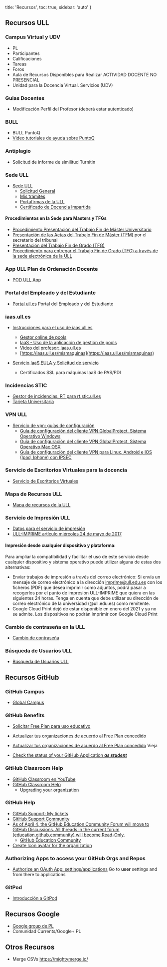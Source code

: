   title: 'Recursos',
  toc: true,
  sidebar: 'auto'
}

## Recursos ULL

###  Campus Virtual y UDV

* <a :href="$var.campus_virtual">PL</a>
* <a :href="$var.participantes">Participantes</a>
* <a :href="$var.calificador">Calificaciones</a>
* <a :href="$var.tareas">Tareas</a>
* <a :href="$var.foros">Foros</a>
* Aula de <a :href="$var.covid_ull">Recursos Disponibles para Realizar ACTIVIDAD DOCENTE NO PRESENCIAL</a>
* <a :href=" $var.udv ">Unidad para la Docencia Virtual. Servicios (UDV)</a>

### Guias Docentes

* <a :href="$var.teacher_profile_edit">Modificación Perfíl del Profesor</a> (deberá estar autenticado) 


### BULL

* <a :href="$var.bull_puntoq">BULL PuntoQ</a>
* <a href="https://www.ull.es/servicios/biblioteca/servicios/videotutoriales-de-puntoq/">Video tutoriales de ayuda sobre PuntoQ</a>


### Antiplagio

* <a :href="$var.turnitin">Solicitud de informe de similitud</a> Turnitin


### Sede ULL

* [Sede ULL](https://sede.ull.es/)
    - [Solicitud General](https://sede.ull.es/ecivilis-site/catalog/showProcedure/229)
    - [Mis trámites](https://sede.ull.es/ecivilis-site/records/myRecords)
    - [Portafirmas de la ULL](https://sede.ull.es/ecivilis-signature-inbox-application/inbox.html)
    - [Certificado de Docencia Impartida](https://sede.ull.es/ecivilis-site/catalog/showProcedure/550?fbclid=IwAR27HUuu8SbYKpsnoR3RCPzHzCvaMpDqW1ZxB4jeljRLz1SreHgxv1aJqZc)
  
#### Procedimientos en la Sede  para Masters y TFGs

* [Procedimiento Presentación del Trabajo Fin de Máster Universitario](https://sede.ull.es/ecivilis-site/catalog/showProcedure/257)
* [Presentación de las Actas del Trabajo Fin de Máster (TFM)](https://sede.ull.es/ecivilis-site/catalog/showProcedure/485) por el secretario del tribunal
* [Presentación del Trabajo Fin de Grado (TFG)](https://sede.ull.es/ecivilis-site/catalog/showProcedure/281)
* [Procedimiento para entregar el Trabajo Fin de Grado (TFG) a través de la sede electrónica de la ULL](https://youtu.be/foDDM8tQML4)

### App ULL Plan de Ordenación Docente 

* [POD ULL App](https://www.ull.es/apps/pod/)

### Portal del Empleado y del Estudiante

* [Portal ull.es](https://portal.ull.es) Portal del Empleado y del Estudiante


### iaas.ull.es

* [Instrucciones para el uso de iaas.ull.es](https://casianorodriguezleon.gitbooks.io/ull-esit-1617/recursos/iaas.html)
  - [Gestor online de pools](https://iaas.ull.es/ovirtadmin/login) 
  - [IaaS - Uso de la aplicación de gestión de pools](https://docs.google.com/document/d/13vP4bd5LhnfNJvV6ncz20ZNTXfeg8ehWbw_ECkn4MAY/edit#)
  - [Video del profesor: iaas.ull.es](https://youtu.be/qKHgbV0lYbA)
  - [https://iaas.ull.es/mismaquinas](https://iaas.ull.es/mismaquinas) 

* [Servicio IaaS EULA y Solicitud de servicio
](https://docs.google.com/document/d/1noIAcAEzX1PuxxSLWuiTKzkLurAm9fL6vUmZN-A-kpE/edit?usp=sharing)
  - Certificados SSL para máquinas IaaS de PAS/PDI


### Incidencias STIC

- [Gestor de incidencias. RT para rt.stic.ull.es](https://usuarios.ull.es/rt/SelfService/)
- [Tarjeta Universitaria](https://www.ull.es/tarjeta/)

### VPN ULL

- [Servicio de vpn: guías de configuración](https://www.ull.es/servicios/stic/2016/05/10/servicio-de-vpn-de-la-ull/)
  *   [Guía de configuración del cliente VPN GlobalProtect. Sistema Operativo Windows](https://drive.google.com/open?id=0B3mzWpxzbJD1Zm9TdmpXSV9mdGs)
  *   [Guía de configuración del cliente VPN GlobalProtect. Sistema Operativo Mac OSX](https://drive.google.com/file/d/0B3mzWpxzbJD1VTZhUkFVbUI2NWc/view?usp=sharing)
  *   [Guía de configuración del cliente VPN para Linux, Android e IOS (Ipad, Iphone) con IPSEC](https://drive.google.com/open?id=0B3mzWpxzbJD1Z1p4OWtQSFFzOGs)

### Servicio de Escritorios Virtuales para la docencia

* [Servicio de Escritorios Virtuales](https://www.ull.es/servicios/stic/2020/09/01/escritorios-virtuales-para-la-docencia-en-la-universidad-de-la-laguna/)

### Mapa de Recursos ULL

- [Mapa de recursos de la ULL](https://www.ull.es/donde/)

### Servicio de Impresión ULL

* [Datos para el servicio de impresión](https://usuarios.ull.es/autogestion/valores_impresion/)
* [ULL-IMPRIME artículo miércoles 24 de mayo de 2017](https://www.ull.es/servicios/stic/2017/05/24/ull-imprime/)

#### Impresión desde cualquier dispositivo y plataforma:

Para ampliar la compatibilidad y facilitar el uso de este servicio desde cualquier dispositivo y sistema operativo puede utilizar alguna de estas dos alternativas:

* Enviar trabajos de impresión a través del correo electrónico: Si envía un mensaje de correo electrónico a la dirección imprime@ull.edu.es con los ficheros (PDF) que desea imprimir como adjuntos, podrá pasar a recogerlos por el punto de impresión ULL-IMPRIME que quiera en las siguientes 24 horas. Tenga en cuenta que debe utilizar su dirección de correo electrónico de la universidad (@ull.edu.es) como remitente.
* Google Cloud Print dejó de estar disponible en enero del 2021 y ya no se admite. Los dispositivos no podrán imprimir con Google Cloud Print

### Cambio de contraseña en la ULL

* [Cambio de contraseña](https://usuarios.ull.es/autogestion/cambio_password_google/)

### Búsqueda de Usuarios ULL

* [Búsqueda de Usuarios ULL](https://usuarios.ull.es/buscar/)


## Recursos GitHub

### GitHub Campus

* [Global Campus](https://education.github.com/globalcampus/teacher#)

### GitHub Benefits

* [Solicitar Free Plan para uso educativo](https://education.github.com/discount_requests/new)

* [Actualizar tus organizaciones de acuerdo al Free Plan concedido](https://education.github.com/toolbox/offers/github-org-upgrades)

* [Actualizar tus organizaciones de acuerdo al Free Plan concedido](https://education.github.com/benefits) Vieja

* [Check the status of your GitHub Application _**as student**_](https://education.github.com/discount_requests/student_application)

### GitHub Classroom Help

* [GitHub Classroom en YouTube](https://www.youtube.com/playlist?list=PLIRjfNq867bewk3ZGV6Z7a16YDNRCpK3u)
* [GitHub Classroom Help](https://classroom.github.com/help/)
  * [Upgrading your organization](https://classroom.github.com/help/upgrade-your-organization)

### GitHub Help

* [GitHub Support: My tickets](https://support.github.com/tickets/personal/0)
* [GitHub Support Community](https://github.community/)
* [As of April 4, the GitHub Education Community Forum will move to GitHub Discussions. All threads in the current forum (education.github.community) will become Read-Only.](https://github.com/github-community/Global-Campus-Teachers/discussions)
  * [GitHub Education Community](https://education.github.community/)
* [Create Icon avatar for the organization](https://graduaat-iconizr.herokuapp.com/)

### Authorizing Apps to access your GitHub Orgs and Repos

* [Authorize an OAuth App: settings/applications](https://github.com/settings/connections/applications/) Go to **user** settings and from there to applications

### GitPod

* <a href="../temas/introduccion-a-javascript/gitpod">Introducción a GitPod</a>

## Recursos Google

* [Google group de PL ](https://groups.google.com/u/1/a/ull.edu.es/g/asignatura_139263121)
* <a :href="$var.google_plus">Comunidad Currents/Google+ PL</a>

## Otros Recursos

* Merge CSVs <https://mightymerge.io/>